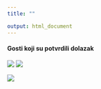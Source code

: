 ```yaml
---
title: ""

output: html_document
---
```


#### Gosti koji su potvrdili dolazak

![](01_slajd_gosti.png)
![](02_slajd_gosti.png)



![](03_slajd_gosti.png)